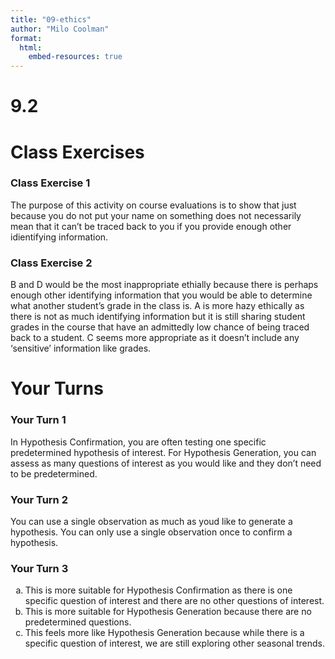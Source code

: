 ```yaml
---
title: "09-ethics"
author: "Milo Coolman"
format: 
  html:
    embed-resources: true
---
```


# 9.2

# Class Exercises

### Class Exercise 1
The purpose of this activity on course evaluations is to show that just because you do not put your name on something does not necessarily mean that it can't be traced back to you if you provide enough other idientifying information.

### Class Exercise 2
B and D would be the most inappropriate ethially because there is perhaps enough other identifying information that you would be able to determine what another student's grade in the class is.
A is more hazy ethically as there is not as much identifying information but it is still sharing student grades in the course that have an admittedly low chance of being traced back to a student.
C seems more appropriate as it doesn't include any 'sensitive' information like grades.

# Your Turns

### Your Turn 1
In Hypothesis Confirmation, you are often testing one specific predetermined hypothesis of interest. For Hypothesis Generation, you can assess as many questions of interest as you would like and they don't need to be predetermined.

### Your Turn 2
You can use a single observation as much as youd like to generate a hypothesis. You can only use a single observation once to confirm a hypothesis.

### Your Turn 3
a) This is more suitable for Hypothesis Confirmation as there is one specific question of interest and there are no other questions of interest.
b) This is more suitable for Hypothesis Generation because there are no predetermined questions.
c) This feels more like Hypothesis Generation because while there is a specific question of interest, we are still exploring other seasonal trends.
